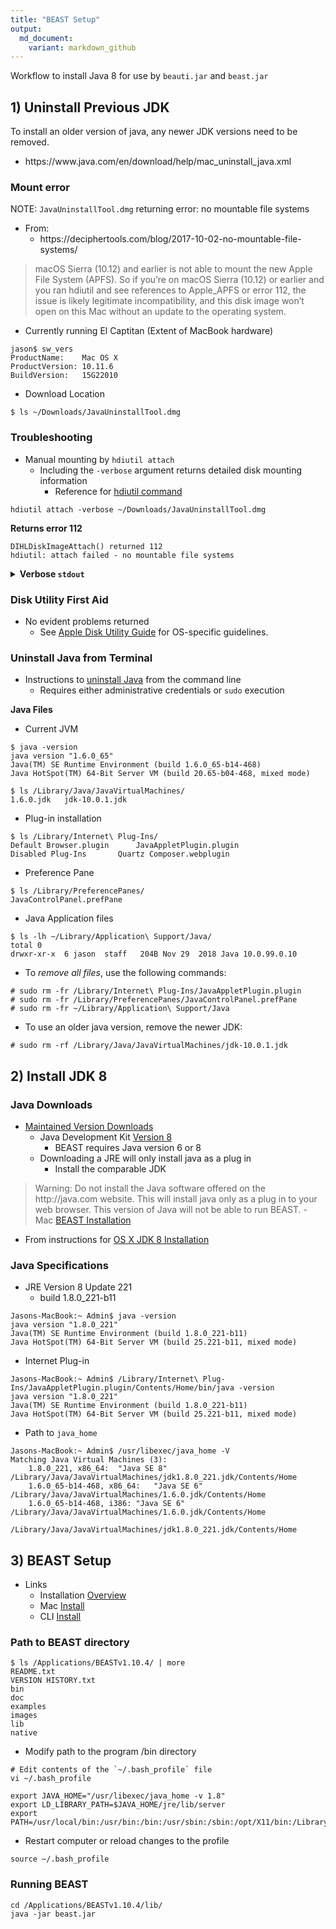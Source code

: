```yaml
---
title: "BEAST Setup"
output:
  md_document:
    variant: markdown_github
---
```


Workflow to install Java 8 for use by `beauti.jar` and `beast.jar`

## 1) Uninstall Previous JDK

To install an older version of java, any newer JDK versions need to be removed.

- https://www.java.com/en/download/help/mac_uninstall_java.xml

### Mount error

NOTE: `JavaUninstallTool.dmg` returning error: no mountable file systems

- From: 
    - https://deciphertools.com/blog/2017-10-02-no-mountable-file-systems/

> macOS Sierra (10.12) and earlier is not able to mount the new Apple File System (APFS). So if you're on macOS Sierra (10.12) or earlier and you ran hdiutil and see references to Apple_APFS or error 112, the issue is likely legitimate incompatibility, and this disk image won't open on this Mac without an update to the operating system.

- Currently running El Captitan (Extent of MacBook hardware)

```
jason$ sw_vers
ProductName:	Mac OS X
ProductVersion:	10.11.6
BuildVersion:	15G22010
```

- Download Location

```
$ ls ~/Downloads/JavaUninstallTool.dmg 
```

### Troubleshooting

- Manual mounting by `hdiutil attach`
    - Including the `-verbose` argument returns detailed disk mounting information
        - Reference for [hdiutil command](https://superuser.com/questions/19426/im-unable-to-mount-a-dmg-getting-a-no-mountable-filesystems-error)

```
hdiutil attach -verbose ~/Downloads/JavaUninstallTool.dmg 
```

**Returns error 112**

```
DIHLDiskImageAttach() returned 112
hdiutil: attach failed - no mountable file systems
```

<details><summary>**Verbose `stdout`**</summary>
<p>

```
$ hdiutil attach -verbose ~/Downloads/JavaUninstallTool.dmg 
Initializing…
DIBackingStoreInstantiatorProbe: interface  0, score      100, CBSDBackingStore
DIBackingStoreInstantiatorProbe: interface  1, score    -1000, CBundleBackingStore
DIBackingStoreInstantiatorProbe: interface  2, score    -1000, CRAMBackingStore
DIBackingStoreInstantiatorProbe: interface  3, score      100, CCarbonBackingStore
DIBackingStoreInstantiatorProbe: interface  4, score    -1000, CDevBackingStore
DIBackingStoreInstantiatorProbe: interface  5, score    -1000, CCURLBackingStore
DIBackingStoreInstantiatorProbe: interface  6, score    -1000, CVectoredBackingStore
DIBackingStoreInstantiatorProbe: interface  0, score      100, CBSDBackingStore
DIBackingStoreInstantiatorProbe: interface  1, score    -1000, CBundleBackingStore
DIBackingStoreInstantiatorProbe: interface  2, score    -1000, CRAMBackingStore
DIBackingStoreInstantiatorProbe: interface  3, score      100, CCarbonBackingStore
DIBackingStoreInstantiatorProbe: interface  4, score    -1000, CDevBackingStore
DIBackingStoreInstantiatorProbe: interface  5, score    -1000, CCURLBackingStore
DIBackingStoreInstantiatorProbe: interface  6, score    -1000, CVectoredBackingStore
DIFileEncodingInstantiatorProbe: interface  0, score    -1000, CMacBinaryEncoding
DIFileEncodingInstantiatorProbe: interface  1, score    -1000, CAppleSingleEncoding
DIFileEncodingInstantiatorProbe: interface  2, score    -1000, CEncryptedEncoding
DIFileEncodingInstantiatorProbe: interface  0, score      900, CUDIFEncoding
DIFileEncodingNewWithBackingStore: CUDIFEncoding
DIFileEncodingNewWithBackingStore: instantiator returned 0
DIFileEncodingInstantiatorProbe: interface  0, score    -1000, CSegmentedNDIFEncoding
DIFileEncodingInstantiatorProbe: interface  1, score    -1000, CSegmentedUDIFEncoding
DIFileEncodingInstantiatorProbe: interface  2, score    -1000, CSegmentedUDIFRawEncoding
DIDiskImageInstantiatorProbe: interface  0, score     1000, CUDIFDiskImage
DIDiskImageInstantiatorProbe: interface  1, score        0, CSparseBundleDiskImage
DIDiskImageInstantiatorProbe: interface  2, score        0, CSparseDiskImage
CRawDiskImage: data fork length 0x0000000000096BC6 (617414) not a multiple of 512.
DIDiskImageInstantiatorProbe: interface  3, score     -100, CRawDiskImage
DIDiskImageInstantiatorProbe: interface  4, score        0, CDARTDiskImage
DIDiskImageInstantiatorProbe: interface  5, score        0, CDiskCopy42DiskImage
DIDiskImageInstantiatorProbe: interface  6, score    -1000, CNDIFDiskImage
DIDiskImageInstantiatorProbe: interface  8, score     -100, CShadowedDiskImage
DIDiskImageInstantiatorProbe: interface  9, score    -1000, CCFPlugInDiskImage
DIDiskImageInstantiatorProbe: interface 10, score     -100, CWrappedDiskImage
DIDiskImageNewWithBackingStore: CUDIFDiskImage
DIDiskImageNewWithBackingStore: instantiator returned 0
Verifying…
Verification completed…
Error 0 (Undefined error: 0).
expected   CRC32 $54757AD0
Attaching…
DI_kextWaitQuiet: about to call IOServiceWaitQuiet...
DI_kextWaitQuiet: IOServiceWaitQuiet took 0.000007 seconds
2019-09-08 15:00:17.091 diskimages-helper[637:16272] DIHelperHDID serveImage: attaching drive
{
    autodiskmount = 1;
    "hdiagent-drive-identifier" = "4AE9F948-E95F-407C-A449-30278D73B0F6";
    "unmount-timeout" = 0;
}
2019-09-08 15:00:17.094 diskimages-helper[637:16272] DIHelperHDID serveImage: connecting to myDrive 0x4F0B
2019-09-08 15:00:17.096 diskimages-helper[637:16272] DIHelperHDID serveImage: register _readBuffer 0x10d97e000
2019-09-08 15:00:17.096 diskimages-helper[637:16272] DIHelperHDID serveImage: activating drive port 19723
2019-09-08 15:00:17.097 diskimages-helper[637:16272] DIHelperHDID serveImage: set cache enabled=TRUE returned SUCCESS.
2019-09-08 15:00:17.097 diskimages-helper[637:16272] DIHelperHDID serveImage: set on IO thread=TRUE returned SUCCESS.
2019-09-08 15:00:17.100 diskimages-helper[637:16272] -processKernelRequest: will sleep received
Volume check completed…
Mounting…
2019-09-08 15:00:17.166 diskimages-helper[637:16264] -remountReturningDictionary: detaching because no mountable filesystems.
DI_kextDriveDisconnect: could not disconnect from IOHDIXHDDrive object - 268435459
diskimages-helper: DI_kextDriveDisconnect returned 268435459 ((ipc/send) invalid destination port).
Attaching…
Error 112 (no mountable file systems).
Finishing…
2019-09-08 15:00:18.218 diskimages-helper[637:16258] *** -[NSMachPort handlePortMessage:]: dropping incoming DO message because the connection is invalid
DIHLDiskImageAttach() returned 112
hdiutil: attach failed - no mountable file systems
```

</p>
</details>

### Disk Utility First Aid

- No evident problems returned
    -  See [Apple Disk Utility Guide](https://support.apple.com/guide/disk-utility/repair-a-disk-dskutl1040/mac) for OS-specific guidelines.

### Uninstall Java from Terminal

- Instructions to [uninstall Java](https://www.java.com/en/download/help/mac_uninstall_java.xml) from the command line
    - Requires either administrative credentials or `sudo` execution
    
**Java Files**

- Current JVM

```
$ java -version
java version "1.6.0_65"
Java(TM) SE Runtime Environment (build 1.6.0_65-b14-468)
Java HotSpot(TM) 64-Bit Server VM (build 20.65-b04-468, mixed mode)

$ ls /Library/Java/JavaVirtualMachines/
1.6.0.jdk	jdk-10.0.1.jdk
```

- Plug-in installation

```
$ ls /Library/Internet\ Plug-Ins/
Default Browser.plugin		JavaAppletPlugin.plugin
Disabled Plug-Ins		Quartz Composer.webplugin
```

- Preference Pane

```
$ ls /Library/PreferencePanes/    
JavaControlPanel.prefPane
```

- Java Application files

```
$ ls -lh ~/Library/Application\ Support/Java/
total 0
drwxr-xr-x  6 jason  staff   204B Nov 29  2018 Java 10.0.99.0.10
```

- To *remove all files*, use the following commands:

```
# sudo rm -fr /Library/Internet\ Plug-Ins/JavaAppletPlugin.plugin 
# sudo rm -fr /Library/PreferencePanes/JavaControlPanel.prefPane
# sudo rm -fr ~/Library/Application\ Support/Java
```

- To use an older java version, remove the newer JDK:

```
# sudo rm -rf /Library/Java/JavaVirtualMachines/jdk-10.0.1.jdk
```

## 2) Install JDK 8

### Java Downloads

- [Maintained Version Downloads](https://www.oracle.com/java/technologies/javase-jsp-downloads.html)
    - Java Development Kit [Version 8](https://www.oracle.com/java/technologies/jdk8-downloads.html)
        - BEAST requires Java version 6 or 8
    - Downloading a JRE will only install java as a plug in
        - Install the comparable JDK

> Warning: Do not install the Java software offered on the http://java.com website. This will install java only as a plug in to your web browser. This version of Java will not be able to run BEAST.
  - Mac [BEAST Installation](https://beast.community/install_on_mac)

- From instructions for [OS X JDK 8 Installation](https://docs.oracle.com/javase/8/docs/technotes/guides/install/mac_jdk.html)

### Java Specifications

- JRE Version 8 Update 221
	- build 1.8.0_221-b11
	
```
Jasons-MacBook:~ Admin$ java -version
java version "1.8.0_221"
Java(TM) SE Runtime Environment (build 1.8.0_221-b11)
Java HotSpot(TM) 64-Bit Server VM (build 25.221-b11, mixed mode)
```

- Internet Plug-in

```
Jasons-MacBook:~ Admin$ /Library/Internet\ Plug-Ins/JavaAppletPlugin.plugin/Contents/Home/bin/java -version
java version "1.8.0_221"
Java(TM) SE Runtime Environment (build 1.8.0_221-b11)
Java HotSpot(TM) 64-Bit Server VM (build 25.221-b11, mixed mode)
```

- Path to `java_home`

```
Jasons-MacBook:~ Admin$ /usr/libexec/java_home -V
Matching Java Virtual Machines (3):
    1.8.0_221, x86_64:	"Java SE 8"	/Library/Java/JavaVirtualMachines/jdk1.8.0_221.jdk/Contents/Home
    1.6.0_65-b14-468, x86_64:	"Java SE 6"	/Library/Java/JavaVirtualMachines/1.6.0.jdk/Contents/Home
    1.6.0_65-b14-468, i386:	"Java SE 6"	/Library/Java/JavaVirtualMachines/1.6.0.jdk/Contents/Home

/Library/Java/JavaVirtualMachines/jdk1.8.0_221.jdk/Contents/Home
```

## 3) BEAST Setup

- Links
	- Installation [Overview](https://beast.community/installing)
	- Mac [Install](https://beast.community/install_on_mac)
	- CLI [Install](https://beast.community/install_on_unix#homebrew-package-manager-for-mac-os-x)

### Path to BEAST directory

```
$ ls /Applications/BEASTv1.10.4/ | more
README.txt
VERSION HISTORY.txt
bin
doc
examples
images
lib
native
```

- Modify path to the program /bin directory
	
```
# Edit contents of the `~/.bash_profile` file
vi ~/.bash_profile
```

```
export JAVA_HOME="/usr/libexec/java_home -v 1.8"
export LD_LIBRARY_PATH=$JAVA_HOME/jre/lib/server
export PATH=/usr/local/bin:/usr/bin:/bin:/usr/sbin:/sbin:/opt/X11/bin:/Library/TeX/texbin:/Applications/BEASTv1.10.4/
```

- Restart computer or reload changes to the profile

```
source ~/.bash_profile
```

### Running BEAST

```
cd /Applications/BEASTv1.10.4/lib/
java -jar beast.jar 

```

